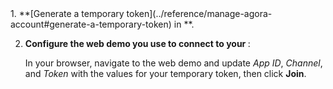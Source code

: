 
<Poc3 />
<PlatformWrapper platform="react-native, electron, flutter, windows, unreal">
1. **[Generate a temporary token](../reference/manage-agora-account#generate-a-temporary-token) in <Vg k="CONSOLE" />**.

2. **Configure the web demo you use to connect to your <Vpl k="CLIENT"/>**:

    In your browser, navigate to the <Link target="_blank" to="{{Global.DEMO_BASIC_VIDEO_CALL_URL}}"><Vg
    k="COMPANY"/> web demo</Link> and update _App ID_, _Channel_, and _Token_ with the values for your temporary token, then click **Join**.
</PlatformWrapper>
<Electron />
<Flutter />
<ReactNative />
<Windows />
<Unreal />
